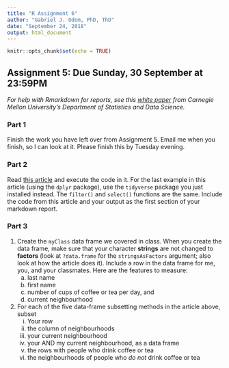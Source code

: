 ```yaml
---
title: "R Assignment 6"
author: "Gabriel J. Odom, PhD, ThD"
date: "September 24, 2018"
output: html_document
---
```


```r
knitr::opts_chunk$set(echo = TRUE)
```

## Assignment 5: Due Sunday, 30 September at 23:59PM
*For help with Rmarkdown for reports, see this [white paper](http://www.stat.cmu.edu/~cshalizi/rmarkdown/#math-in-r-markdown) from Carnegie Mellon University's Department of Statistics and Data Science.*

### Part 1
Finish the work you have left over from Assignment 5. Email me when you finish, so I can look at it. Please finish this by Tuesday evening.

### Part 2
Read [this article](https://www.r-bloggers.com/5-ways-to-subset-a-data-frame-in-r/) and execute the code in it. For the last example in this article (using the `dplyr` package), use the `tidyverse` package you just installed instead. The `filter()` and `select()` functions are the same. Include the code from this article and your output as the first section of your markdown report.

### Part 3
1. Create the `myClass` data frame we covered in class. When you create the data frame, make sure that your character **strings** are not changed to **factors** (look at `?data.frame` for the `stringsAsFactors` argument; also look at how the article does it). Include a row in the data frame for me, you, and your classmates. Here are the features to measure:
    a. last name
    b. first name
    c. number of cups of coffee or tea per day, and
    d. current neighbourhood
2. For each of the five data-frame subsetting methods in the article above, subset
    i. Your row
    ii. the column of neighbourhoods
    iii. your current neighbourhood
    iv. your AND my current neighbourhood, as a data frame
    v. the rows with people who drink coffee or tea
    vi. the neighbourhoods of people who *do not* drink coffee or tea